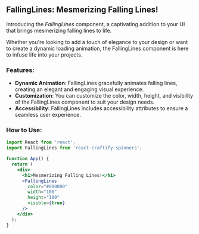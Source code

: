 
<Meta title="Spinners/FallingLines" component={FallingLines} />

## FallingLines: Mesmerizing Falling Lines!

Introducing the *FallingLines* component, a captivating addition to your UI that brings mesmerizing falling lines to life.

Whether you're looking to add a touch of elegance to your design or want to create a dynamic loading animation, the FallingLines component is here to infuse life into your projects.

### Features:

- **Dynamic Animation**: FallingLines gracefully animates falling lines, creating an elegant and engaging visual experience.
- **Customization**: You can customize the color, width, height, and visibility of the FallingLines component to suit your design needs.
- **Accessibility**: FallingLines includes accessibility attributes to ensure a seamless user experience.

### How to Use:

```jsx
import React from 'react';
import FallingLines from 'react-craftify-spinners';  

function App() {
  return (
    <div>
      <h1>Mesmerizing Falling Lines!</h1>
      <FallingLines
        color="#000000"
        width="100"
        height="100"
        visible={true}
      />
    </div>
  );
}
